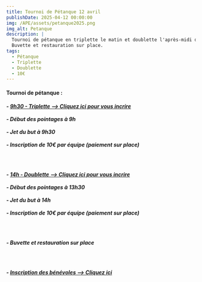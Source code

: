 ```yaml
---
title: Tournoi de Pétanque 12 avril
publishDate: 2025-04-12 00:00:00
img: /APE/assets/petanque2025.png
img_alt: Petanque
description: |
  Tournoi de pétanque en triplette le matin et doublette l'après-midi du 12 avril au stade de Ste Anne / Gervonde.
  Buvette et restauration sur place.
tags:
  - Pétanque
  - Triplette
  - Doublette
  - 10€
---
```

<h4>
<p>Tournoi de pétanque :</p>
</h4>
<h5>
<p>
 - <a href="https://framaforms.org/petanque-12-avril-triplette-9h30-1742230236" target="_blank">9h30 - Triplette --> Cliquez ici pour vous incrire</a>
<br></br> - Début des pointages à 9h
<br></br> - Jet du but à 9h30
<br></br> - Inscription de 10€ par équipe (paiement sur place)
</p>
<br></br>
<p>
 - <a href="https://framaforms.org/petanque-12-avril-doublette-14h-1742230706" target="_blank">14h - Doublette --> Cliquez ici pour vous incrire</a>
<br></br> - Début des pointages à 13h30
<br></br> - Jet du but à 14h
<br></br> - Inscription de 10€ par équipe (paiement sur place)
</p>
<br></br>
<p> 
 - Buvette et restauration sur place
</p>
<br></br>
<p>
 - <a href="https://framadate.org/Urj9rdgLufTvMcSd" target="_blank">Inscription des bénévoles --> Cliquez ici</a>
</p>
</h5>

